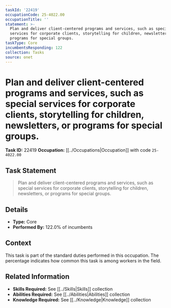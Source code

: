 ```yaml
---
taskId: '22419'
occupationCode: 25-4022.00
occupationTitle: ''
statement: >-
  Plan and deliver client-centered programs and services, such as special
  services for corporate clients, storytelling for children, newsletters, or
  programs for special groups.
taskType: Core
incumbentsResponding: 122
collection: Tasks
source: onet
---
```

# Plan and deliver client-centered programs and services, such as special services for corporate clients, storytelling for children, newsletters, or programs for special groups.

**Task ID:** 22419
**Occupation:** [[../Occupations|Occupation]] with code `25-4022.00`

## Task Statement

> Plan and deliver client-centered programs and services, such as special services for corporate clients, storytelling for children, newsletters, or programs for special groups.

## Details

- **Type:** Core
- **Performed By:** 122.0% of incumbents

## Context

This task is part of the standard duties performed in this occupation. The percentage indicates how common this task is among workers in the field.

## Related Information

- **Skills Required:** See [[../Skills|Skills]] collection
- **Abilities Required:** See [[../Abilities|Abilities]] collection
- **Knowledge Required:** See [[../Knowledge|Knowledge]] collection
